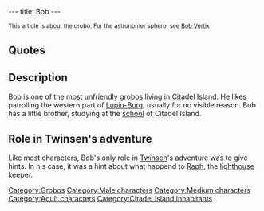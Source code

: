 ---
title: Bob
---

<small>This article is about the grobo. For the astronomer sphero, see [[Bob Vortix]]</small>

{{Character|
Name=Bob|
Image=Bob.gif|
Race=[[Grobo]]|
Gender=Male|
Size=Medium|
Age=Adult}}

==Quotes==
{{Quote|
Quote=Nice to see you, Twinsen! this storm really chaps my hide. I just can't calm down...And you, don't forget that you can change your behavior.|
Character=Bob}}
{{Quote|
Quote=Ah, he's disappeared?! Oh, well, I never really liked him! May the Tralü take him away!!|
Character=Bob}}
{{Quote|
Quote=So Twinsen, this li'l monster, coming soon?|
Character=Bob}}
{{Quote|
Quote=What's up with these Esmers? Couldn't they have stayed home?|
Character=Bob}}

==Description==
Bob is one of the most unfriendly grobos living in [[Citadel Island]]. He likes patrolling the western part of [[Lupin-Burg]], usually for no visible reason.
Bob has a little brother, studying at the [[school]] of Citadel Island.

==Role in Twinsen's adventure==
Like most characters, Bob's only role in [[Twinsen]]'s adventure was to give hints. In his case, it was a hint about what happend to [[Raph]], the [[lighthouse]] keeper.

[[Category:Grobos]]
[[Category:Male characters]]
[[Category:Medium characters]]
[[Category:Adult characters]]
[[Category:Citadel Island inhabitants]]